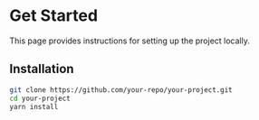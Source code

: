 
<Meta title="Install and configure" />

# Get Started

This page provides instructions for setting up the project locally.

## Installation

```bash
git clone https://github.com/your-repo/your-project.git
cd your-project
yarn install
```
